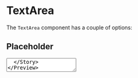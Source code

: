 
<Meta title='Guides/TextArea' component={TextArea} />

# TextArea

The `TextArea` component has a couple of options:

## Placeholder

<Preview>
  <Story name='Placeholder'>
    <TextArea name='test1' id='test' placeholder='a placeholder' />
  </Story>
</Preview>

## Error

The textarea will display errors underneath. The error can be a string or a React node.

<Preview>
  <Story name='Error'>
    <>
      <Typography variant='titleSmall'>Simple error</Typography>
      <TextArea id='test2' name='test' error='Needs value' />
      <Typography variant='titleSmall'>Component error</Typography>
      <TextArea
        id='test3'
        name='test'
        error={
          <span>
            <Icon name='alertCircle' /> Required
          </span>
        }
      />
    </>
  </Story>
</Preview>

## Label

<Preview>
  <Story name='Label'>
    <>
      <TextArea id='test4' name='test' label='Name' />
      <TextArea
        id='test5'
        name='test1'
        label={
          <span>
            <Icon name='alertCircle' /> Name
          </span>
        }
      />
    </>
  </Story>
</Preview>
